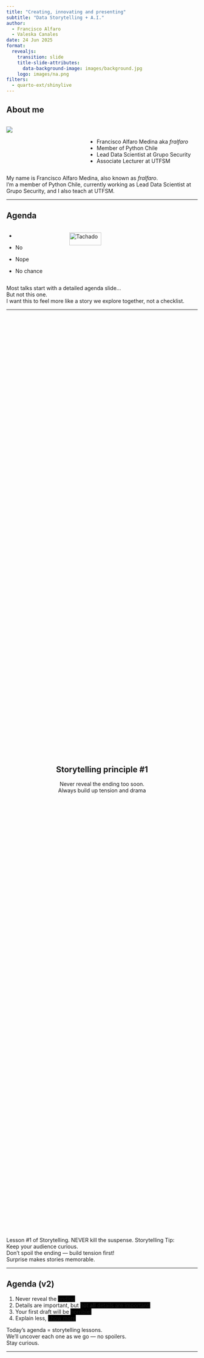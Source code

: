```yaml
---
title: "Creating, innovating and presenting"
subtitle: "Data Storytelling + A.I."
author: 
  - Francisco Alfaro
  - Valeska Canales
date: 24 Jun 2025
format: 
  revealjs:
    transition: slide
    title-slide-attributes: 
      data-background-image: images/background.jpg
    logo: images/na.png
filters:
  - quarto-ext/shinylive
---
```


## About me {background-image="images/background.jpg" background-opacity="0.25"}

::: columns
::: {.column width="40%"}
![](images/fralfaro.png){fig-align="center"}
:::

::: {.column width="60%"}
<br>

-   Francisco Alfaro Medina aka *fralfaro*
-   Member of Python Chile
-   Lead Data Scientist at Grupo Security\
-   Associate Lecturer at UTFSM
:::
:::

::: notes
My name is Francisco Alfaro Medina, also known as *fralfaro*.\
I'm a member of Python Chile, currently working as Lead Data Scientist at Grupo Security, and I also teach at UTFSM.
:::

------------------------------------------------------------------------

## Agenda {background-image="images/background.jpg" background-opacity="0.25"}

::: columns
::: {.column .incremental width="30%"}
-   

-   No

-   Nope

-   No chance
:::

::: {.column .fragment width="70%"}
<img src="images/neg.png" alt="Tachado" style="width: 50%; height: auto;"/>
:::
:::

::: notes
Most talks start with a detailed agenda slide...\
But not this one.\
I want this to feel more like a story we explore together, not a checklist.
:::

------------------------------------------------------------------------

##  {background-image="images/background.jpg" background-opacity="0.25"}

::: {style="display: flex; justify-content: center; align-items: center; height: 60vh; flex-direction: column; text-align: center;"}
::: callout-note
## Storytelling principle #1

Never reveal the ending too soon.\
[Always build up tension and drama]{.fragment}
:::
:::

::: notes
Lesson #1 of Storytelling. NEVER kill the suspense. Storytelling Tip:\
Keep your audience curious.\
Don’t spoil the ending — build tension first!\
Surprise makes stories memorable.
:::

------------------------------------------------------------------------

## Agenda (v2) {background-image="images/background.jpg" background-opacity="0.25"}

::: incremental
1.  Never reveal the [ending]{style="background-color:black;"}\
2.  Details are important, but [not **all** details are important.]{style="background-color:black;"}\
3.  Your first draft will be [horrible.]{style="background-color:black;"}\
4.  Explain less, [show more]{style="background-color:black;"}
:::

::: notes
Today’s agenda = storytelling lessons.\
We’ll uncover each one as we go — no spoilers.\
Stay curious.
:::

------------------------------------------------------------------------

##  {background-image="images/background_slides3.png" background-opacity="0.3"}

::: {style="display: flex; justify-content: center; align-items: center; height: 60vh; flex-direction: column; text-align: center;"}
[Storytelling]{style="font-size: 1em"}

[Why Storytelling?]{style="font-size: 1.5em"}
:::

::: notes
OK, so, why data storytelling?
:::

------------------------------------------------------------------------

## What is Storytelling? {background-image="images/background.jpg" background-opacity="0.25"}

::: columns
::: {.column width="50%"}
![](images/cave.jpg){fig-align="center" width="90%"}
:::

::: {.column .fragment width="50%"}
![](images/fire.jpg){fig-align="center" width="100%"}
:::
:::

. . .

::: {style="text-align: center; "}
🔥 **Stories** are the first human technology.
:::

::: notes
Stories are how humans share knowledge.\
It’s our oldest learning tool — built for memory, connection, and meaning.\
Use it well.
:::

------------------------------------------------------------------------

## Ohh, those hackable brains {background-image="images/background.jpg" background-opacity="0.25"}

<br>

::: columns
::: {.column width="50%"}
![](images/storytelling/sketplanation.png){fig-align="center" width="90%"}\
*Peak-End Rule*
:::

::: {.column .fragment width="50%"}
![](images/storytelling/got.jpg){fig-align="center" width="100%"}\
*Game of Thrones Rating, by Kelvin Neo*
:::
:::

::: notes
People remember peaks and endings.\
Strong emotions + a great finale = lasting impact.\
Plan your story with this in mind.
:::

------------------------------------------------------------------------

## Narrative {background-image="images/background.jpg" background-opacity="0.25"}

::: columns
::: {.column width="60%"}
<br><br> Use **Storytelling tricks** (narrative) to create presentations that will be **remembered** and make an **impact**
:::

::: {.column .fragment width="40%"}
![](images/emotions.png){fig-align="center"}
:::
:::

. . .

::: {style="text-align: center;"}
🎭 Emotions inspire action
:::

::: notes
Great ideas need great communication.\
Storytelling is your toolkit to move people.\
Facts inform — emotions inspire action.
:::

------------------------------------------------------------------------

## The best example {background-image="images/background.jpg" background-opacity="0.25"}

::: columns
::: {.column .fragment width="30%" fragment-index="1"}
![](images/storytelling/spotify1.png){fig-align="center"}
:::

::: {.column .center width="40%"}
<br><br> How to make millions of people share statistics on social media?
:::

::: {.column .fragment width="30%" fragment-index="1"}
![](images/storytelling/spotify2.png){fig-align="center"}
:::
:::

::: notes
Spotify Wrapped = storytelling with data.\
Not just stats — it’s *your* story.\
That’s why millions share it every year.
:::

------------------------------------------------------------------------

##  {background-image="images/background_slides3.png" background-opacity="0.3"}

::: {style="display: flex; justify-content: center; align-items: center; height: 60vh; flex-direction: column; text-align: center;"}
[Data Storytelling]{style="font-size: 1em"}

[Tool #1: Visualization]{style="font-size: 1.5em"}
:::

::: notes
So, let me tell you about how visualization and storytelling are related.
:::

------------------------------------------------------------------------

## Examples {background-image="images/background.jpg" background-opacity="0.25"}

::: columns
::: {.column width="50%"}
![](images/dst_before.png){fig-align="center"} *🔢 Don't share numbers*
:::

::: {.column .fragment width="50%"}
![](images/dst_after.png){fig-align="center"} *🪶 Share a story*
:::
:::

. . .

<br><br> [(C) Storytelling with Data, by Cole Nussbaumer Knaflic.]{style="font-size: 0.75em; color: gray"}

::: notes
Numbers inform.\
Stories connect.\
Show only what matters — everything else is noise.
:::

------------------------------------------------------------------------

##  {background-image="images/background.jpg" background-opacity="0.25"}

::: {style="display: flex; justify-content: center; align-items: center; height: 60vh; flex-direction: column; text-align: center;"}
::: callout-note
## Storytelling principle #2

Details matter, [but not **all** details are important.]{.fragment}
:::
:::

::: notes
Details guide attention.\
Show less — but better.\
Focus only on what moves the story forward.
:::

------------------------------------------------------------------------

## Visualization... {background-image="images/background.jpg" background-opacity="0.25"}

::: columns
::: {.column .fragment width="60%"}
<br>

-   Turn data into charts to make it easier to understand.
-   Highlight patterns and trends clearly.
:::

::: {.column width="40%"}
![](images/viz/ojo.png){fig-align="center"}
:::
:::

------------------------------------------------------------------------

## Examples {background-image="images/background.jpg" background-opacity="0.25"}

::: columns
::: {.column width="50%" style="text-align: center;"}
![](images/viz/vis_01.png){fig-align="center" width="90%"}

<br> *❌ Bad Chart*
:::

::: {.column .fragment width="50%" style="text-align: center;"}
![](images/viz/viz_03.png){fig-align="center" width="85%"}

*✅ Good Chart*
:::
:::

------------------------------------------------------------------------

## ANSCOMBE's Quartet {background-image="images/background.jpg" background-opacity="0.25"}

::: columns
::: {.column width="50%" style="text-align: center;"}
![](images/viz/canscombe_01.png){fig-align="center" width="80%"}

*📋 Tables*
:::

::: {.column .fragment width="50%" style="text-align: center;"}
<br> ![](images/viz/canscombe_02.png){fig-align="center" width="100%"}

<br><br>

*📊 Charts*
:::
:::

------------------------------------------------------------------------

### Datasaurus {background-image="images/background.jpg" background-size="cover" background-opacity="0.5"}

![](./images/viz/anscombe.gif){width="80%"}

------------------------------------------------------------------------

## 4 Pillars of Visualization - Noah Iliinsky {background-image="images/background.jpg" background-opacity="0.25"}

::: columns
::: {.column .fragment width="60%"}
<br>

1.  **Purpose**: Define the goal.\
2.  **Content**: Relevant data.\
3.  **Structure**: Clear organization.\
4.  **Format**: Appropriate chart type.\
:::

::: {.column width="40%"}
![](images/viz/pilar2.png){fig-align="center"}
:::
:::

. . .

[(C) Noah Iliinsky: "Four Pillars of Visualization" - YouTube.]{style="font-size: 0.75em; color: gray"}

------------------------------------------------------------------------

## Best Charts for your Data {background-image="images/background.jpg" background-opacity="0.25"}

::: r-stack
<br>

![](images/storytelling/plot1.png){.fragment .fade-in-then-out fig-align="left"}

![](images/storytelling/plot2.png){.fragment fig-align="right"}
:::

. . .

[(C) Essential chart types for data visualization, by Atlassian.]{style="font-size: 0.75em; color: gray"}

::: notes
You don’t need fancy charts.\
Bar, scatter, box, heatmap, big text — that's 90% of data storytelling.\
Simple wins.
:::

------------------------------------------------------------------------

##  {background-image="images/background_slides3.png" background-opacity="0.3"}

::: {style="display: flex; justify-content: center; align-items: center; height: 60vh; flex-direction: column; text-align: center;"}
[Data Storytelling]{style="font-size: 1em"}

[Tool #2: AI]{style="font-size: 1.5em"}
:::

::: notes
AI won’t tell your story for you.\
But it will help you tell it better — faster, clearer, and more creative.
:::

------------------------------------------------------------------------

## Examples {background-image="images/background.jpg" background-opacity="0.25"}

<br>

::: columns
::: {.column width="50%"}
![](images/gh_before.png){fig-align="center"}
:::

::: {.column .fragment width="50%"}
![](images/gh_after.png){fig-align="center"}
:::
:::

. . .

::: {style="text-align: center;"}
🥱 1° version $<$ ... $<$ 😊 last version
:::

::: notes
First versions are never perfect.\
Draft → feedback → improve.\
Storytelling is an iterative process.
:::

------------------------------------------------------------------------

##  {background-image="images/background.jpg" background-opacity="0.25"}

::: {style="display: flex; justify-content: center; align-items: center; height: 60vh; flex-direction: column; text-align: center;"}
::: callout-note
## Storytelling principle #3

Your first draft will [**always** be horrible.]{.fragment}
:::
:::

::: notes
Bad first drafts are normal.\
Don’t aim for perfect — aim to start.\
Refining comes later.
:::

------------------------------------------------------------------------

## From Ideas to Impact... Faster with AI {background-image="images/background.jpg" background-opacity="0.25"}

::: columns
::: {.column .fragment width="60%"}
<br>

-   Faster structure, less effort\
-   Clearer stories, better impact\
-   Visuals in seconds\
-   More time for creativity
:::

::: {.column .fragment width="40%"}
![](images/ai/choice.jpeg){fig-align="center"}
:::
:::

::: notes
First drafts are messy — that’s normal.\
AI helps you go from idea → clarity → impact much faster.\
Less time stuck, more time creating.
:::

------------------------------------------------------------------------

## 💡Unlocking Creativity with AI Tools {background-image="images/background.jpg" background-opacity="0.25"}

::: columns
::: {.column .fragment width="60%"}
<br>

-   [ChatGPT (OpenAI)](https://openai.com/chatgpt/)
-   [Gemini (Google DeepMind)](https://deepmind.google/gemini/)
-   [Napkin AI](https://www.napkin.one/)
-   [Midjourney](https://www.midjourney.com/)
-   [Bolt](https://bolt.new/)
:::

::: {.column width="40%"}
<img src="images/ai/ai_images.png" alt="Asistentes Virtuales" style="width: 100%; border-radius: 10px;"/>
:::
:::

::: notes
AI tools = creative shortcuts.\
They help you write, visualize, and explore ideas faster.\
Use them as assistants — not replacements.
:::

------------------------------------------------------------------------

##  {background-image="images/background_slides3.png" background-opacity="0.3"}

::: {style="display: flex; justify-content: center; align-items: center; height: 60vh; flex-direction: column; text-align: center;"}
[Data Storytelling]{style="font-size: 1em"}

[Tool #3: Presentation]{style="font-size: 1.5em"}
:::

::: notes
Your story needs a stage.\
Presentation tools shape how people feel your message.\
Design it with care — it’s part of the story.
:::

------------------------------------------------------------------------

## Examples {background-image="images/background.jpg" background-opacity="0.25"}

::: panel-tabset
## Code

Let’s see how much code we need to say something as simple as:\
“Do you like this presentation?”

It may seem like a small question, but turning that into code requires defining categories, assigning values, choosing colors, and setting plot parameters.\
And that’s just to get a basic bar chart.

``` python
import matplotlib.pyplot as plt
categories = ["Yes", "No"]
values = [75, 25]
colors = ["lightblue", "salmon"]
plt.figure(figsize=(6, 4))
plt.subplots_adjust(bottom=0.25, left=0.2)
plt.bar(categories, values, color=colors)
plt.title("😊 Do you like the presentation so far? 😊", fontsize=12)
plt.show()
```

## Plot

```r
categories <- c("Yes", "No")
values <- c(75, 25)
colors <- c("lightblue", "salmon")
barplot(values, names.arg = categories, col = colors, main = "😊 Do you like the presentation so far? 😊", cex.main = 0.9)
```
:::

------------------------------------------------------------------------

##  {background-image="images/background.jpg" background-opacity="0.25"}

::: {style="display: flex; justify-content: center; align-items: center; height: 60vh; flex-direction: column; text-align: center;"}
::: callout-note
## Storytelling principle #4

[Explain less]{style="color: red"}, [show more.]{.fragment style="color: green"}
:::
:::

::: notes
Sometimes we write too much...\
When a simple image or chart says it all — faster and clearer.\
Remember: Show, don’t tell.
:::

------------------------------------------------------------------------

## Presentation Tools {background-image="images/background.jpg" background-opacity="0.25"}

<br>

::: columns
::: {.column .fragment width="60%"}
-   **Classic**: PowerPoint\
-   **"Show, don’t tell"**:
    -   Quarto\
    -   Streamlit\
-   **Business Intelligence (BI)**:
    -   Power BI, Tableau\
    -   Looker Studio\
-   **Others**: Canva, Reveal.js, Prezi\
:::

::: {.column width="40%"}
![](images/presentacion2.png){fig-align="center"}
:::
:::

------------------------------------------------------------------------

## Classic Presentation Tools {background-image="images/background.jpg" background-opacity="0.25"}

<br>

::: columns
::: {.column .fragment width="60%"}
-   **Main tools**:
    -   PowerPoint\
    -   Google Slides\
-   **Strengths**:
    -   Easy to use\
    -   Widely supported\
    -   Great for static content\
:::

::: {.column width="40%"}
![](images/quarto/pp.png){fig-align="center"}
:::
:::

------------------------------------------------------------------------

## Classic Presentation Tools {background-image="images/background.jpg" background-size="cover" background-opacity="0.5"}

![](https://media.slidesgo.com/storage/113800/02.gif){width="80%"}

------------------------------------------------------------------------

## Business Intelligence Tools {background-image="images/background.jpg" background-opacity="0.25"}

<br>

::: columns
::: {.column .fragment width="60%"}
-   **Top tools**:
    -   Power BI,Tableau\
    -   Looker Studio\
-   **Strengths**:
    -   Interactive dashboards\
    -   Data connectivity\
    -   Real-time insights\
:::

::: {.column width="40%"}
![](images/quarto/pbi.png){fig-align="center"}
:::
:::

------------------------------------------------------------------------

## Business Intelligence Tools {background-image="images/background.jpg" background-opacity="0.25"}

![](https://www.googlecloudcommunity.com/gc/image/serverpage/image-id/115316iDCBDC47D3F634116/image-size/large/is-moderation-mode/true?v=v2&px=999){width="80%"}

------------------------------------------------------------------------

## 📝 Quarto (+ Extensions) {background-image="images/background.jpg" background-opacity="0.25"}

::: columns
::: {.column .fragment width="60%"}
<br><br>

[Quarto](https://quarto.org/) is an open system for scientific publications with markdown and interactive code (Python/R).

<br>

> 🔧 Need more power? Use [Extensions](https://quarto.org/docs/extensions/)
:::

::: {.column width="40%"}
![](images/quarto/quarto2.png)
:::
:::

::: notes
Quarto makes it easy to write, code, and share.\
Clean documents by default — more powerful with extensions.\
One tool for writing, coding, and presenting.
:::

------------------------------------------------------------------------

##  {background-image="images/background.jpg" background-opacity="0.25"}

::: columns
::: {.column width="40%"}
[Código: example.qmd]{style="font-size: 0.5em; color: gray"}

```         
---
title: "Habits"
author: "John Doe"
format:
  revealjs:
    transition: fade
    theme: black
    toc: true
    center: true
---

## Getting up

- Turn off alarm
- Get out of bed

---

## Going to sleep 
::: { .incremental }

- Get in bed
- Count sheep

:::
```
:::

::: {.column width="60%"}
[Slides: example.html]{style="font-size: 0.5em; color: gray"}

```{=html}
<iframe width=600 height=400 src="images/quarto/quarto_min.html"></iframe>
```
:::
:::

::: notes
Write once in Quarto — export everywhere.\
Same file, clean code, beautiful slides.\
Focus on content, let Quarto handle the rest.
:::

------------------------------------------------------------------------

## 🌐 Quarto WebR + Pyodide {background-image="images/background.jpg" background-opacity="0.25"}

::: columns
::: {.column width="59%"}
<br>

1.  [WebR](https://docs.r-wasm.org/webr/latest/): Run R code in the browser, no installation required.

    ``` bash
    # To install WebR in your environment
    remotes::install_github("attiyap/WebR")
    ```

2.  [Pyodide](https://quarto.thecoatlessprofessor.com/pyodide/): Same, but for Python.

    ``` bash
    # To install Pyodide
    pip install pyodide
    ```
:::

::: {.column width="41%"}
![](images/quarto/pyodide.png)
:::
:::

::: notes
WebR and Pyodide run code directly in the browser.\
No setup, no installs — just share and run.\
Perfect for teaching, demos, and interactive content.
:::

------------------------------------------------------------------------

## Example {background-image="images/background.jpg" background-opacity="0.25"}

```pyodide-python
import matplotlib.pyplot as plt
categories = ["Yes", "No"]
values = [75, 25]
colors = ["lightblue", "salmon"]
plt.figure(figsize=(6, 4))
plt.subplots_adjust(bottom=0.25, left=0.2)
plt.bar(categories, values, color=colors)
plt.title("😊 Do you like the presentation so far? 😊", fontsize=12)
plt.show()
```

------------------------------------------------------------------------

## Streamlit {background-image="images/background.jpg" background-opacity="0.25"}

::: columns
::: {.column width="60%"}
<br><br>

[Streamlit](https://streamlit.io) is a Python library that allows you to easily create interactive web applications using only Python code.
:::

::: {.column width="40%"}
![](images/streamlit/st.png)
:::
:::

::: notes
Streamlit lets you turn Python scripts into interactive apps.\
Great for dashboards, machine learning demos, and data exploration.\
No HTML, CSS or JS needed.
:::

------------------------------------------------------------------------

## Streamlit {background-image="images/background.jpg" background-opacity="0.25"}

![](https://blog.streamlit.io/content/images/2021/11/Streamlit-Prophet.gif){width="90%"}

::: notes
Shiny apps let people interact with your data.\
Change inputs — see results instantly.\
Perfect for exploring and communicating insights.
:::

------------------------------------------------------------------------

## ☁️ Streamlit Cloud {background-image="images/background.jpg" background-opacity="0.25"}

::: r-stack
<br>

![](images/streamlit/st_cloud.png){.fragment .fade-in-then-out fig-align="center" width="60%"}

![](https://blog.streamlit.io/content/images/2021/11/deploy_small.gif){.fragment fig-align="center" width="80%"}
:::

. . .

> **Learn more at:** 👉 [streamlit.io/cloud](https://streamlit.io/cloud){font-size="0.8em"}

------------------------------------------------------------------------

## 🌐 Quarto + Streamlit {background-image="images/background.jpg" background-opacity="0.25"}

::: columns
::: {.column .fragment width="60%"}
<br><br>

-   Deploy to [Streamlit Cloud](https://streamlit.io/cloud) with one click.
-   Seamlessly embed your app in a **Quarto presentation or website**.
-   Perfect for **live demos** and **data storytelling**.
:::

::: {.column width="40%"}
![](images/streamlit/st_quarto2.png)
:::
:::

. . .

::: {style="text-align: center; font-size: 1.2em;"}
Stay in your presentation.\
Stay in the flow. 🎯
:::

::: notes
Shinylive runs Shiny apps fully in the browser.

No servers, no install — just share and interact.

Great for live demos without breaking the flow.
:::

------------------------------------------------------------------------

## Example {background-image="images/background.jpg" background-opacity="0.25"}

::: {style="text-align: center;"}
<iframe src="https://st-pycon-colombia.streamlit.app/?embed=true" frameborder="0" width="1200" height="650">

</iframe>
:::

------------------------------------------------------------------------

## HTML & webapps {background-image="images/background.jpg" background-opacity="0.25"}

::: columns
::: {.column .fragment width="50%"}
🛠️ Choose a tool
:::

::: {.column .fragment width="50%"}
💡 Innovation stands out
:::
:::

![](images/tools2.webp){fig-align="center"}

------------------------------------------------------------------------

## 🔗 Useful Links {background-image="images/background.jpg" background-opacity="0.25"}

::: columns
::: {.column .incremental width="60%"}
<br>

-   🎥 **YouTube Videos**:
    -   [Reproducible Data Science: WebR + Shinylive](https://www.youtube.com/watch?v=dummy_link)
    -   [Streamlit 101 - A faster way to build](https://www.youtube.com/watch?v=UI4f4iiVT6c)
    -   [Looker Studio Tutorial - Create Your First Report](https://www.youtube.com/watch?v=_VxYaOn98-s)
-   📖 **More**:
    -   [Pyodide Documentation](https://pyodide.org/en/stable/)
    -   [Streamlit Documentation](https://docs.streamlit.io/)
    -   [Looker Studio Documentation](https://cloud.google.com/looker/docs/studio)
:::

::: {.column width="40%"}
<br> ![](images/video.png)
:::
:::

::: notes
If you want to go deeper — here are great resources.

Videos, docs, and examples to explore WebR and Shinylive on your own.

Learn by doing!
:::

------------------------------------------------------------------------

##  {background-image="images/background_slides3.png" background-opacity="0.3"}

::: {style="display: flex; justify-content: center; align-items: center; height: 60vh; flex-direction: column; text-align: center;"}
[Storytelling]{style="font-size: 1em"}

[Conclusion]{style="font-size: 1.5em"}
:::

------------------------------------------------------------------------

## Agenda (v2) {background-image="images/background.jpg" background-opacity="0.25"}

::: incremental
1.  Never reveal the [**ending**]{.fragment style="color:grey;"}\
2.  Details are important, but [not **all** details are important]{.fragment style="color:grey;"}\
3.  Your first draft will be [**horrible**]{.fragment style="color:grey;"}\
4.  Explain less, [**show more**]{.fragment style="color:grey;"}
:::

::: notes
A mysterious agenda — like a good story.

Now you’ve seen how each point connects.

Simple rules to tell better stories with data.
:::

------------------------------------------------------------------------

## 🎉 Thank You for Participating! {background-image="images/background.jpg" background-opacity="0.25"}

::: columns
::: {.column width="50%"}
<br>

❓ Questions?

👏 Fill out the [survey](https://forms.gle/M7X199uhkCDpURdJ8)

🥳 Thank You Again!
:::

::: {.column width="50%" align="center"}
![](images/qr_otec.png){width="400"}
:::
:::

> 🔗 Visit our official site: [sethnut.com/talks](https://sethnut.com/talks/)

::: notes
Thank you so much for being here!

Feel free to ask questions — and please fill out the survey.

Let’s keep learning and creating great stories with data.\
See you next time!
:::

```{=html}
<style>
/* Ajusta el tamaño del título y subtítulo */
.reveal .slides h1 {
  font-size: 2em; /* Tamaño más pequeño para el título */
}

.reveal .slides h2 {
  font-size: 1.5em; /* Tamaño más pequeño para el subtítulo */
}

/* Ajusta el tamaño del texto en los párrafos */
.reveal .slides p {
  font-size: 0.8em; /* Texto más pequeño */
}

/* Ajusta el tamaño de las tablas */
.reveal .slides table {
  font-size: 0.8em; /* Tamaño de fuente más pequeño en las tablas */
  width: 90%; /* Ajusta el ancho de la tabla */
  margin: 0 auto; /* Centra la tabla */
}

/* Ajusta el tamaño de los bullets */
.reveal .slides ul {
  font-size: 0.8em; /* Tamaño de fuente más pequeño en los bullets */

}

.reveal .slide-logo {
   max-height: 2.5em !important;
}


</style>
```